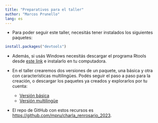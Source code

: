 ```yaml
---
title: "Preparativos para el taller"
author: "Marcos Prunello"
lang: es
---
```


-   Para poder seguir este taller, necesitás tener instalados los siguientes paquetes:

```r
install.packages("devtools")
```

-   Además, si usás Windows necesitás descargar el programa Rtools desde [este link](https://cran.r-project.org/bin/windows/Rtools/) e instalarlo en tu computadora.

-   En el taller crearemos dos versiones de un paquete, una básica y otra con características multilingües. Podés seguir el paso a paso para la creación, o descargar los paquetes ya creados y explorarlos por tu cuenta:

    -   [Versión básica](https://drive.google.com/file/d/1cnKdypPgOjTfI_6U8VKmispE2Ef5htE5/view?usp=sharing)
    -   [Versión multilingüe](https://drive.google.com/file/d/1YhHE0Y6t3FlAvB4meJwv7-ZluQgpp2ng/view?usp=sharing)

-   El repo de GitHub con estos recursos es <https://github.com/mpru/charla_renrosario_2023>.
